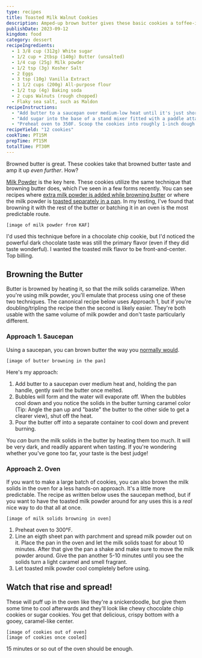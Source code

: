 ```yaml
---
type: recipes
title: Toasted Milk Walnut Cookies
description: Amped-up brown butter gives these basic cookies a toffee-infused twist.
publishDate: 2023-09-12
kingdom: food
category: dessert
recipeIngredients:
  - 1 3/8 cup (312g) White sugar
  - 1/2 cup + 2tbsp (140g) Butter (unsalted)
  - 1/4 cup (25g) Milk powder
  - 1/2 tsp (3g) Kosher Salt
  - 2 Eggs
  - 3 tsp (10g) Vanilla Extract
  - 1 1/2 cups (200g) All-purpose flour
  - 1/2 tsp (4g) Baking soda
  - 2 cups Walnuts (rough chopped)
  - Flaky sea salt, such as Maldon
recipeInstructions:
  - "Add butter to a saucepan over medium-low heat until it's just short of browned (Watch for butter sputtering and bubbling to die down slightly). Add the milk powder, milk until fully incorporated and let brown until it takes on a caramel color and smells nutty and fragrant, about 1-2 minutes. Remove from the heat."
  - "Add sugar into the base of a stand mixer fitted with a paddle attachment. If you've oven-toasted your dry milk powder instead, add it in now. Pour in the melted butter and turn the mixer on until homogenized. Add in the eggs and vanilla extract and mix. Add the flour, baking soda, and salt and mix until just combined. Wrap dough and let chill in the fridge for 1 hour and up to overnight."
  - "Preheat oven to 350F. Scoop the cookies into roughly 1-inch dough balls. Sprinkle flaky salt liberally onto each. Bake the cookies 13-16 minutes or until crispy on the edges and soft in the center. Let cool and enjoy!"
recipeYield: "12 cookies"
cookTime: PT15M
prepTime: PT15M
totalTime: PT30M
---
```


Browned butter is great. These cookies take that browned butter taste and amp it up _even further_. How?

[Milk Powder](https://shop.kingarthurbaking.com/items/bakers-special-dry-milk) is the key here. These cookies utilize the same technique that browning butter does, which I've seen in a few forms recently. You can see recipes where [extra milk powder is added while browning butter](https://www.kingarthurbaking.com/recipes/ultimate-brown-butter-rice-krispies-treats-recipe) or where the milk powder is [toasted separately in a pan](https://alittlespoon.com/chocolate-chip-cookies-with-toasted-milk-powder/). In my testing, I've found that browning it with the rest of the butter or batching it in an oven is the most predictable route.

```
[image of milk powder from KAF]
```

I'd used this technique before in a chocolate chip cookie, but I'd noticed the powerful dark chocolate taste was still the primary flavor (even if they did taste wonderful). I wanted the toasted milk flavor to be front-and-center. Top billing.

## Browning the Butter

Butter is browned by heating it, so that the milk solids caramelize. When you're using milk powder, you'll emulate that process using one of these two techniques. The canonical recipe below uses Approach 1, but if you're doubling/tripling the recipe then the second is likely easier. They're both usable with the same volume of milk powder and don't taste particularly different.

### Approach 1. Saucepan

Using a saucepan, you can brown butter the way you [normally would](https://sallysbakingaddiction.com/how-to-brown-butter/).

```
[image of butter browning in the pan]
```

Here's my approach:

1. Add butter to a saucepan over medium heat and, holding the pan handle, gently swirl the butter once melted.
1. Bubbles will form and the water will evaporate off. When the bubbles cool down and you notice the solids in the butter turning caramel color (Tip: Angle the pan up and "baste" the butter to the other side to get a clearer view), shut off the heat.
1. Pour the butter off into a separate container to cool down and prevent burning.

You _can_ burn the milk solids in the butter by heating them too much. It will be very dark, and readily apparent when tasting. If you're wondering whether you've gone too far, your taste is the best judge!

### Approach 2. Oven

If you want to make a large batch of cookies, you can also brown the milk solids in the oven for a less hands-on approach. It's a little more predictable. The recipe as written below uses the saucepan method, but if you want to have the toasted milk powder around for any uses this is a _real_ nice way to do that all at once.

```
[image of milk solids browning in oven]
```

1. Preheat oven to 300°F.
1. Line an eigth sheet pan with parchment and spread milk powder out on it. Place the pan in the oven and let the milk solids toast for about 10 minutes. After that give the pan a shake and make sure to move the milk powder around. Give the pan another 5-10 minutes until you see the solids turn a light caramel and smell fragrant.
1. Let toasted milk powder cool completely before using.

## Watch that rise and spread!

These will puff up in the oven like they're a snickerdoodle, but give them some time to cool afterwards and they'll look like chewy chocolate chip cookies or sugar cookies. You get that delicious, crispy bottom with a gooey, caramel-like center.

```
[image of cookies out of oven]
[image of cookies once cooled]
```

15 minutes or so out of the oven should be enough.
